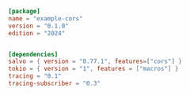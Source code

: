 ```toml  title="cors/Cargo.toml"
[package]
name = "example-cors"
version = "0.1.0"
edition = "2024"


[dependencies]
salvo = { version = "0.77.1", features=["cors"] }
tokio = { version = "1", features = ["macros"] }
tracing = "0.1"
tracing-subscriber = "0.3"

```